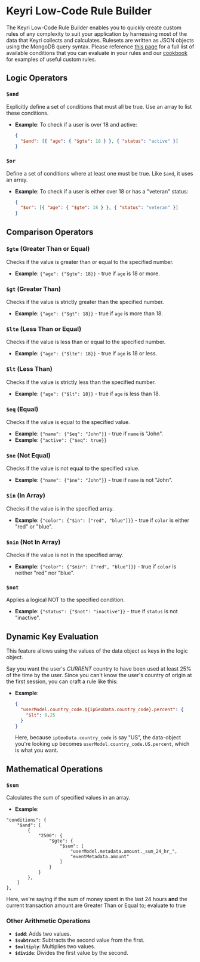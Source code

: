 # Keyri Low-Code Rule Builder

The Keyri Low-Code Rule Builder enables you to quickly create custom rules of
any complexity to suit your application by harnessing most of the data that
Keyri collects and calculates. Rulesets are written as JSON objects using the
MongoDB query syntax. Please reference
[this page](/fraud-prevention/custom-rules) for a full list of available
conditions that you can evaluate in your rules and our
[cookbook](/fraud-prevention/custom-rules/custom-rules-cookbook) for examples of
useful custom rules.

## Logic Operators

### `$and`

Explicitly define a set of conditions that must all be true. Use an array to
list these conditions.

- **Example**: To check if a user is over 18 and active:
  ```json
  {
    "$and": [{ "age": { "$gte": 18 } }, { "status": "active" }]
  }
  ```

### `$or`

Define a set of conditions where at least one must be true. Like `$and`, it uses
an array.

- **Example**: To check if a user is either over 18 or has a "veteran" status:
  ```json
  {
    "$or": [{ "age": { "$gte": 18 } }, { "status": "veteran" }]
  }
  ```

## Comparison Operators

### `$gte` (Greater Than or Equal)

Checks if the value is greater than or equal to the specified number.

- **Example**: `{"age": {"$gte": 18}}` - true if `age` is 18 or more.

### `$gt` (Greater Than)

Checks if the value is strictly greater than the specified number.

- **Example**: `{"age": {"$gt": 18}}` - true if `age` is more than 18.

### `$lte` (Less Than or Equal)

Checks if the value is less than or equal to the specified number.

- **Example**: `{"age": {"$lte": 18}}` - true if `age` is 18 or less.

### `$lt` (Less Than)

Checks if the value is strictly less than the specified number.

- **Example**: `{"age": {"$lt": 18}}` - true if `age` is less than 18.

### `$eq` (Equal)

Checks if the value is equal to the specified value.

- **Example**: `{"name": {"$eq": "John"}}` - true if `name` is "John".
- **Example**: `{"active": {"$eq": true}}`

### `$ne` (Not Equal)

Checks if the value is not equal to the specified value.

- **Example**: `{"name": {"$ne": "John"}}` - true if `name` is not "John".

### `$in` (In Array)

Checks if the value is in the specified array.

- **Example**: `{"color": {"$in": ["red", "blue"]}}` - true if `color` is either
  "red" or "blue".

### `$nin` (Not In Array)

Checks if the value is not in the specified array.

- **Example**: `{"color": {"$nin": ["red", "blue"]}}` - true if `color` is
  neither "red" nor "blue".

### `$not`

Applies a logical NOT to the specified condition.

- **Example**: `{"status": {"$not": "inactive"}}` - true if `status` is not
  "inactive".

## Dynamic Key Evaluation

This feature allows using the values of the data object as keys in the logic
object.

Say you want the user's _CURRENT_ country to have been used at least 25% of the
time by the user. Since you can't know the user's country of origin at the first
session, you can craft a rule like this:

- **Example**:
  ```json
  {
    "userModel.country_code.${ipGeoData.country_code}.percent": {
      "$lt": 0.25
    }
  }
  ```
  Here, because `ipGeoData.country_code` is say "US", the data-object you're
  looking up becomes `userModel.country_code.US.percent`, which is what you
  want.

## Mathematical Operations

### `$sum`

Calculates the sum of specified values in an array.

- **Example**:

```
"conditions": {
    "$and": [
        {
            "2500": {
                "$gte": {
                    "$sum": [
                        "userModel.metadata.amount._sum_24_hr_",
                        "eventMetadata.amount"
                    ]
                }
            }
        },
    ]
},

```

Here, we're saying if the sum of money spent in the last 24 hours **and** the
current transaction amount are Greater Than or Equal to; evaluate to true

### Other Arithmetic Operations

- **`$add`**: Adds two values.
- **`$subtract`**: Subtracts the second value from the first.
- **`$multiply`**: Multiplies two values.
- **`$divide`**: Divides the first value by the second.
